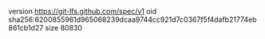 version https://git-lfs.github.com/spec/v1
oid sha256:6200855961d965068239dcaa9744cc921d7c0367f5f4dafb21774eb861cb1d27
size 80830
